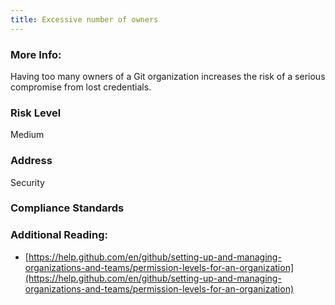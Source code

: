 ```yaml
---
title: Excessive number of owners
---
```


### More Info:

Having too many owners of a Git organization increases the risk of a serious compromise from lost credentials.

### Risk Level

Medium

### Address

Security

### Compliance Standards

### Additional Reading:

- [https://help.github.com/en/github/setting-up-and-managing-organizations-and-teams/permission-levels-for-an-organization](https://help.github.com/en/github/setting-up-and-managing-organizations-and-teams/permission-levels-for-an-organization)
